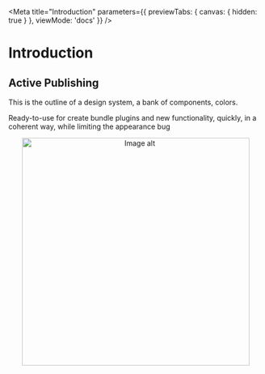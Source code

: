 
<Meta
  title="Introduction"
  parameters={{
    previewTabs: {
      canvas: { hidden: true }
    },
    viewMode: 'docs'
  }}
/>

# Introduction

## Active Publishing

This is the outline of a design system, a bank of components, colors.

Ready-to-use for create bundle plugins and new functionality, quickly, in a coherent way, while limiting the appearance bug

<center>
  <img src={imageUrl} alt="Image alt" width="450px" height="450px" />
</center>
